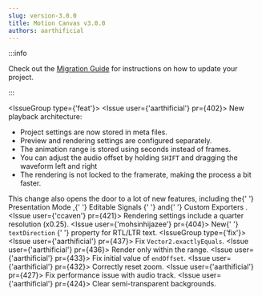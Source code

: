 ```yaml
---
slug: version-3.0.0
title: Motion Canvas v3.0.0
authors: aarthificial
---
```



:::info

Check out the [Migration Guide](/docs/migrating-to-3.0.0) for instructions on
how to update your project.

:::

<IssueGroup type={'feat'}>
  <Issue user={'aarthificial'} pr={402}>
    New playback architecture:
    <ul className="margin-top--sm margin-bottom--sm">
      <li>Project settings are now stored in meta files.</li>
      <li>Preview and rendering settings are configured separately.</li>
      <li>The animation range is stored using seconds instead of frames.</li>
      <li>
        You can adjust the audio offset by holding <code>SHIFT</code> and
        dragging the waveform left and right
      </li>
      <li>
        The rendering is not locked to the framerate, making the process a bit
        faster.
      </li>
    </ul>
    This change also opens the door to a lot of new features, including the{' '}
    <Link to="https://github.com/motion-canvas/motion-canvas/issues/213">
      Presentation Mode
    </Link>
    ,{' '}
    <Link to="https://github.com/motion-canvas/motion-canvas/issues/170">
      Editable Signals
    </Link>{' '}
    and{' '}
    <Link to="https://github.com/motion-canvas/motion-canvas/issues/364">
      Custom Exporters
    </Link>
    .
  </Issue>
  <Issue user={'ccaven'} pr={421}>
    Rendering settings include a quarter resolution (x0.25).
  </Issue>
  <Issue user={'mohsinhijazee'} pr={404}>
    New{' '}
    <Link to="/api/2d/components/Layout#textDirection">
      <code>textDirection</code>
    </Link>{' '}
    property for RTL/LTR text.
  </Issue>
</IssueGroup>
<IssueGroup type={'fix'}>
  <Issue user={'aarthificial'} pr={437}>
    Fix <code>Vector2.exactlyEquals</code>.
  </Issue>
  <Issue user={'aarthificial'} pr={436}>
    Render only within the range.
  </Issue>
  <Issue user={'aarthificial'} pr={433}>
    Fix initial value of <code>endOffset</code>.
  </Issue>
  <Issue user={'aarthificial'} pr={432}>
    Correctly reset zoom.
  </Issue>
  <Issue user={'aarthificial'} pr={427}>
    Fix performance issue with audio track.
  </Issue>
  <Issue user={'aarthificial'} pr={424}>
    Clear semi-transparent backgrounds.
  </Issue>
</IssueGroup>
